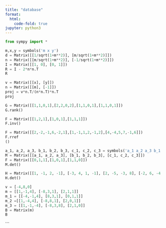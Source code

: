 ```yaml
---
title: "database"
format:
  html:
    code-fold: true
jupyter: python3
---
```


```python
from sympy import *
```

```python
m,x,y = symbols('m x y')
d = Matrix([[1/sqrt(1+m**2)], [m/sqrt(1+m**2)]])
n = Matrix([[m/sqrt(1+m**2)], [-1/sqrt(1+m**2)]])
I = Matrix([[1, 0], [0, 1]])
R = I - 2*n*n.T
R
```

```python
v = Matrix([[x], [y]])
n = Matrix([[m], [-1]])
proj = v*n.T/(n*n.T)*n.T
proj
```

```python
G = Matrix([[1,1,0,1],[2,2,0,2],[1,1,0,1],[1,1,0,1]])
G.rank()
```

```python
F = Matrix([[1,2,1],[1,0,1],[1,1,1]])
F.inv()
```

```python
F = Matrix([[2,-2,-1,6,-2,1],[1,-1,1,2,-1,2],[4,-4,5,7,-1,6]])
F.rref
()
```

```python
a_1, a_2, a_3, b_1, b_2, b_3, c_1, c_2, c_3 = symbols('a_1 a_2 a_3 b_1 b_2 b_3 c_1 c_2 c_3')
M = Matrix([[a_1, a_2, a_3], [b_1, b_2, b_3], [c_1, c_2, c_3]])
F = Matrix([[0,1,1],[1,0,1],[1,1,0]])
M.det()
```

```python
H = Matrix([[1, -1, 2, -1], [-3, 4, 1, -1], [2, -5, -3, 8], [-2, 6, -4, 1]])
H.det()
```


```python
v = [-4,8,0]
m = [[1,-1,4], [-8,3,1], [2,1,1]]
m_1 = [[-4,-1,4], [8,3,1], [0,1,1]]
m_2 =[[1,-4,4], [-8,8,1], [2,0,1]]
m_3 = [[1,-1,-4], [-8,3,8], [2,1,0]]
B = Matrix(m)
B
```
```
